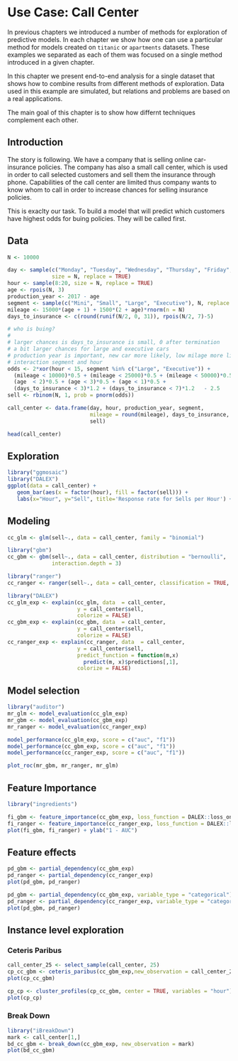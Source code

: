 # Use Case: Call Center {#ccUseCase}

In previous chapters we introduced a number of methods for exploration of predictive models. In each chapter we show how one can use a particular method for models created on `titanic` or `apartments` datasets. These examples we separated as each of them was focused on a single method introduced in a given chapter.

In this chapter we present end-to-end analysis for a single dataset that shows how to combine results from different methods of exploration.
Data used in this example are simulated, but relations and problems are based on a real applications. 

The main goal of this chapter is to show how differnt techniques complement each other.

## Introduction

The story is following. We have a company that is selling online car-insurance policies. The company has also a small call center, which is used in order to call selected customers and sell them the insurance through phone.
Capabilities of the call center are limited thus company wants to know whom to call in order to increase chances for selling insurance policies.

This is exaclty our task. To build a model that will predict which customers have highest odds for buing policies. They will be called first.


## Data

```r
N <- 10000

day <- sample(c("Monday", "Tuesday", "Wednesday", "Thursday", "Friday", "Saturday", "Sunday"),
              size = N, replace = TRUE)
hour <- sample(8:20, size = N, replace = TRUE)
age <- rpois(N, 3)
production_year <- 2017 - age
segment <- sample(c("Mini", "Small", "Large", "Executive"), N, replace = TRUE, prob = c(0.3,0.3,0.25,0.15))
mileage <- 15000*(age + 1) + 1500*(2 + age)*rnorm(n = N)
days_to_insurance <- c(round(runif(N/2, 0, 31)), rpois(N/2, 7)-5)

# who is buing?
#
# larger chances is days_to_insurance is small, 0 after termination
# a bit larger chances for large and executive cars
# production year is important, new car more likely, low milage more likely
# interaction segment and hour
odds <- 2*xor(hour < 15, segment %in% c("Large", "Executive")) +
  (mileage < 10000)*0.5 + (mileage < 25000)*0.5 + (mileage < 50000)*0.5 +
  (age  < 2)*0.5 + (age < 3)*0.5 + (age < 1)*0.5 +
  (days_to_insurance < 3)*1.2 + (days_to_insurance < 7)*1.2   - 2.5
sell <- rbinom(N, 1, prob = pnorm(odds))

call_center <- data.frame(day, hour, production_year, segment, 
                          mileage = round(mileage), days_to_insurance, 
                          sell)
```

```r
head(call_center)
```

## Exploration

```r
library("ggmosaic")
library("DALEX")
ggplot(data = call_center) +
   geom_bar(aes(x = factor(hour), fill = factor(sell))) +
   labs(x="Hour", y="Sell", title='Response rate for Sells per Hour') + theme_drwhy() + theme(legend.position = "none") + coord_flip() + scale_fill_manual(values = colors_discrete_drwhy(2))
```

## Modeling

```r
cc_glm <- glm(sell~., data = call_center, family = "binomial")

library("gbm")
cc_gbm <- gbm(sell~., data = call_center, distribution = "bernoulli",
              interaction.depth = 3)

library("ranger")
cc_ranger <- ranger(sell~., data = call_center, classification = TRUE, probability = TRUE)

library("DALEX")
cc_glm_exp <- explain(cc_glm, data  = call_center,
                      y = call_center$sell, 
                      colorize = FALSE)
cc_gbm_exp <- explain(cc_gbm, data  = call_center,
                      y = call_center$sell, 
                      colorize = FALSE)
cc_ranger_exp <- explain(cc_ranger, data  = call_center,
                      y = call_center$sell, 
                      predict_function = function(m,x) 
                        predict(m, x)$predictions[,1], 
                      colorize = FALSE)
```

## Model selection

```r
library("auditor")
mr_glm <- model_evaluation(cc_glm_exp)
mr_gbm <- model_evaluation(cc_gbm_exp)
mr_ranger <- model_evaluation(cc_ranger_exp)

model_performance(cc_glm_exp, score = c("auc", "f1"))
model_performance(cc_gbm_exp, score = c("auc", "f1"))
model_performance(cc_ranger_exp, score = c("auc", "f1"))

plot_roc(mr_gbm, mr_ranger, mr_glm)
```

## Feature Importance

```r
library("ingredients")

fi_gbm <- feature_importance(cc_gbm_exp, loss_function = DALEX::loss_one_minus_auc)
fi_ranger <- feature_importance(cc_ranger_exp, loss_function = DALEX::loss_one_minus_auc)
plot(fi_gbm, fi_ranger) + ylab("1 - AUC")
```

## Feature effects

```r
pd_gbm <- partial_dependency(cc_gbm_exp)
pd_ranger <- partial_dependency(cc_ranger_exp)
plot(pd_gbm, pd_ranger)

pd_gbm <- partial_dependency(cc_gbm_exp, variable_type = "categorical")
pd_ranger <- partial_dependency(cc_ranger_exp, variable_type = "categorical")
plot(pd_gbm, pd_ranger)

```

## Instance level exploration

### Ceteris Paribus

```r
call_center_25 <- select_sample(call_center, 25)
cp_cc_gbm <- ceteris_paribus(cc_gbm_exp,new_observation = call_center_25)
plot(cp_cc_gbm)

cp_cp <- cluster_profiles(cp_cc_gbm, center = TRUE, variables = "hour")
plot(cp_cp)
```

### Break Down

```r
library("iBreakDown")
mark <- call_center[1,]
bd_cc_gbm <- break_down(cc_gbm_exp, new_observation = mark)
plot(bd_cc_gbm)
```


